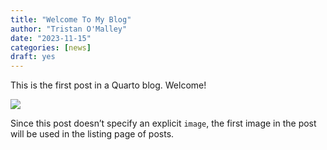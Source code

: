 ```yaml
---
title: "Welcome To My Blog"
author: "Tristan O'Malley"
date: "2023-11-15"
categories: [news]
draft: yes
---
```


This is the first post in a Quarto blog. Welcome!

![](thumbnail.jpg)

Since this post doesn't specify an explicit `image`, the first image in the post will be used in the listing page of posts.
